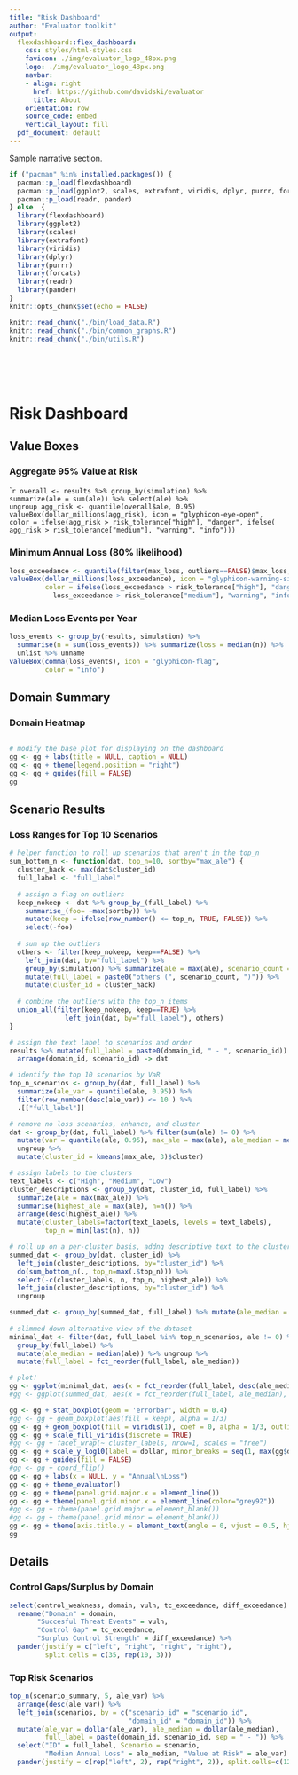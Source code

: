 ```yaml
---
title: "Risk Dashboard"
author: "Evaluator toolkit"
output:
  flexdashboard::flex_dashboard:
    css: styles/html-styles.css
    favicon: ./img/evaluator_logo_48px.png
    logo: ./img/evaluator_logo_48px.png
    navbar:
    - align: right
      href: https://github.com/davidski/evaluator
      title: About
    orientation: row
    source_code: embed
    vertical_layout: fill
  pdf_document: default
---
```


Sample narrative section.

```r
if ("pacman" %in% installed.packages()) {
  pacman::p_load(flexdashboard)
  pacman::p_load(ggplot2, scales, extrafont, viridis, dplyr, purrr, forcats)
  pacman::p_load(readr, pander)
} else  {
  library(flexdashboard)
  library(ggplot2)
  library(scales)
  library(extrafont)
  library(viridis)
  library(dplyr)
  library(purrr)
  library(forcats)
  library(readr)
  library(pander)
}
knitr::opts_chunk$set(echo = FALSE) 

knitr::read_chunk("./bin/load_data.R")
knitr::read_chunk("./bin/common_graphs.R")
knitr::read_chunk("./bin/utils.R")
```

```r
```

```r
```

```r
```

```r
```

```r
```

Risk Dashboard
=======================================================================

Value Boxes
-----------------------------------------------------------------------

### Aggregate 95% Value at Risk

````r
overall <- results %>% group_by(simulation) %>% 
                     summarize(ale = sum(ale)) %>% select(ale) %>%
                     ungroup
agg_risk <- quantile(overall$ale, 0.95)
valueBox(dollar_millions(agg_risk), icon = "glyphicon-eye-open",
         color = ifelse(agg_risk > risk_tolerance["high"], "danger", ifelse(
           agg_risk > risk_tolerance["medium"], "warning", "info")))
```

### Minimum Annual Loss (80% likelihood)

```r
loss_exceedance <- quantile(filter(max_loss, outliers==FALSE)$max_loss, .2)
valueBox(dollar_millions(loss_exceedance), icon = "glyphicon-warning-sign",
         color = ifelse(loss_exceedance > risk_tolerance["high"], "danger", ifelse(
           loss_exceedance > risk_tolerance["medium"], "warning", "info")))
```

### Median Loss Events per Year

```r
loss_events <- group_by(results, simulation) %>% 
  summarise(n = sum(loss_events)) %>% summarize(loss = median(n)) %>% 
  unlist %>% unname
valueBox(comma(loss_events), icon = "glyphicon-flag",
         color = "info")

```

Domain Summary {data-height=150}
-----------------------------------------------------------------------

### Domain Heatmap {.no-padding}

```r
```

```r
# modify the base plot for displaying on the dashboard
gg <- gg + labs(title = NULL, caption = NULL)
gg <- gg + theme(legend.position = "right")
gg <- gg + guides(fill = FALSE)
gg
```

Scenario Results
-----------------------------------------------------------------------

### Loss Ranges for Top 10 Scenarios {.no-padding}

```r
# helper function to roll up scenarios that aren't in the top_n
sum_bottom_n <- function(dat, top_n=10, sortby="max_ale") {
  cluster_hack <- max(dat$cluster_id)
  full_label <- "full_label"
  
  # assign a flag on outliers
  keep_nokeep <- dat %>% group_by_(full_label) %>% 
    summarise_(foo= ~max(sortby)) %>% 
    mutate(keep = ifelse(row_number() <= top_n, TRUE, FALSE)) %>% 
    select(-foo)
  
  # sum up the outliers
  others <- filter(keep_nokeep, keep==FALSE) %>% 
    left_join(dat, by="full_label") %>% 
    group_by(simulation) %>% summarize(ale = max(ale), scenario_count = n()) %>% 
    mutate(full_label = paste0("others (", scenario_count, ")")) %>% 
    mutate(cluster_id = cluster_hack)
  
  # combine the outliers with the top_n items
  union_all(filter(keep_nokeep, keep==TRUE) %>% 
              left_join(dat, by="full_label"), others)
}

# assign the text label to scenarios and order
results %>% mutate(full_label = paste0(domain_id, " - ", scenario_id)) %>% 
  arrange(domain_id, scenario_id) -> dat 

# identify the top 10 scenarios by VaR
top_n_scenarios <- group_by(dat, full_label) %>% 
  summarize(ale_var = quantile(ale, 0.95)) %>% 
  filter(row_number(desc(ale_var)) <= 10 ) %>% 
  .[["full_label"]]

# remove no loss scenarios, enhance, and cluster
dat <- group_by(dat, full_label) %>% filter(sum(ale) != 0) %>% 
  mutate(var = quantile(ale, 0.95), max_ale = max(ale), ale_median = median(ale)) %>% 
  ungroup %>% 
  mutate(cluster_id = kmeans(max_ale, 3)$cluster)

# assign labels to the clusters
text_labels <- c("High", "Medium", "Low")
cluster_descriptions <- group_by(dat, cluster_id, full_label) %>% 
  summarize(ale = max(max_ale)) %>% 
  summarise(highest_ale = max(ale), n=n()) %>% 
  arrange(desc(highest_ale)) %>% 
  mutate(cluster_labels=factor(text_labels, levels = text_labels),
         top_n = min(last(n), n))

# roll up on a per-cluster basis, addng descriptive text to the cluster
summed_dat <- group_by(dat, cluster_id) %>% 
  left_join(cluster_descriptions, by="cluster_id") %>% 
  do(sum_bottom_n(., top_n=max(.$top_n))) %>% 
  select(-c(cluster_labels, n, top_n, highest_ale)) %>% 
  left_join(cluster_descriptions, by="cluster_id") %>% 
  ungroup

summed_dat <- group_by(summed_dat, full_label) %>% mutate(ale_median = median(ale))
  
# slimmed down alternative view of the dataset
minimal_dat <- filter(dat, full_label %in% top_n_scenarios, ale != 0) %>% 
  group_by(full_label) %>% 
  mutate(ale_median = median(ale)) %>% ungroup %>% 
  mutate(full_label = fct_reorder(full_label, ale_median))

# plot!
gg <- ggplot(minimal_dat, aes(x = fct_reorder(full_label, desc(ale_median)), y = ale + 1))
#gg <- ggplot(summed_dat, aes(x = fct_reorder(full_label, ale_median), y = ale))

gg <- gg + stat_boxplot(geom = 'errorbar', width = 0.4)
#gg <- gg + geom_boxplot(aes(fill = keep), alpha = 1/3)
gg <- gg + geom_boxplot(fill = viridis(1), coef = 0, alpha = 1/3, outlier.shape = NA)
gg <- gg + scale_fill_viridis(discrete = TRUE)
#gg <- gg + facet_wrap(~ cluster_labels, nrow=1, scales = "free")
gg <- gg + scale_y_log10(label = dollar, minor_breaks = seq(1, max(gg$data$ale), 100000))
gg <- gg + guides(fill = FALSE)
#gg <- gg + coord_flip()
gg <- gg + labs(x = NULL, y = "Annual\nLoss") 
gg <- gg + theme_evaluator()
gg <- gg + theme(panel.grid.major.x = element_line())
gg <- gg + theme(panel.grid.minor.x = element_line(color="grey92"))
#gg <- gg + theme(panel.grid.major = element_blank())
#gg <- gg + theme(panel.grid.minor = element_blank())
gg <- gg + theme(axis.title.y = element_text(angle = 0, vjust = 0.5, hjust = 0))
gg
```


Details
-----------------------------------------------------------------------

### Control Gaps/Surplus by Domain

```r
select(control_weakness, domain, vuln, tc_exceedance, diff_exceedance) %>% 
  rename("Domain" = domain, 
       "Succesful Threat Events" = vuln,
       "Control Gap" = tc_exceedance,
       "Surplus Control Strength" = diff_exceedance) %>% 
  pander(justify = c("left", "right", "right", "right"), 
         split.cells = c(35, rep(10, 3)))
```

### Top Risk Scenarios

```r
top_n(scenario_summary, 5, ale_var) %>% 
  arrange(desc(ale_var)) %>% 
  left_join(scenarios, by = c("scenario_id" = "scenario_id", 
                              "domain_id" = "domain_id")) %>%
  mutate(ale_var = dollar(ale_var), ale_median = dollar(ale_median),
         full_label = paste(domain_id, scenario_id, sep = " - ")) %>% 
  select("ID" = full_label, Scenario = scenario, 
         "Median Annual Loss" = ale_median, "Value at Risk" = ale_var) %>% 
  pander(justify = c(rep("left", 2), rep("right", 2)), split.cells=c(12, rep(30, 3)))
```
